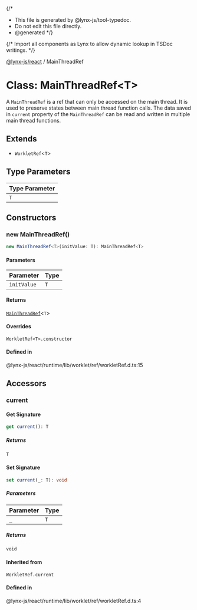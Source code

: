 {/*
* This file is generated by @lynx-js/tool-typedoc.
* Do not edit this file directly.
* @generated
*/}

{/* Import all components as Lynx to allow dynamic lookup in TSDoc writings. */}


[@lynx-js/react](/api/react/index.mdx) / MainThreadRef

# Class: MainThreadRef\<T\>

A `MainThreadRef` is a ref that can only be accessed on the main thread. It is used to preserve
states between main thread function calls.
The data saved in `current` property of the `MainThreadRef` can be read and written in
multiple main thread functions.

## Extends

- `WorkletRef`\<`T`\>

## Type Parameters

| Type Parameter |
| ------ |
| `T` |

## Constructors

### new MainThreadRef()

```ts
new MainThreadRef<T>(initValue: T): MainThreadRef<T>
```

#### Parameters

| Parameter | Type |
| ------ | ------ |
| `initValue` | `T` |

#### Returns

[`MainThreadRef`](/api/react/Class.MainThreadRef.mdx)\<`T`\>

#### Overrides

`WorkletRef<T>.constructor`

#### Defined in

@lynx-js/react/runtime/lib/worklet/ref/workletRef.d.ts:15

## Accessors

### current

#### Get Signature

```ts
get current(): T
```

##### Returns

`T`

#### Set Signature

```ts
set current(_: T): void
```

##### Parameters

| Parameter | Type |
| ------ | ------ |
| `_` | `T` |

##### Returns

`void`

#### Inherited from

`WorkletRef.current`

#### Defined in

@lynx-js/react/runtime/lib/worklet/ref/workletRef.d.ts:4
